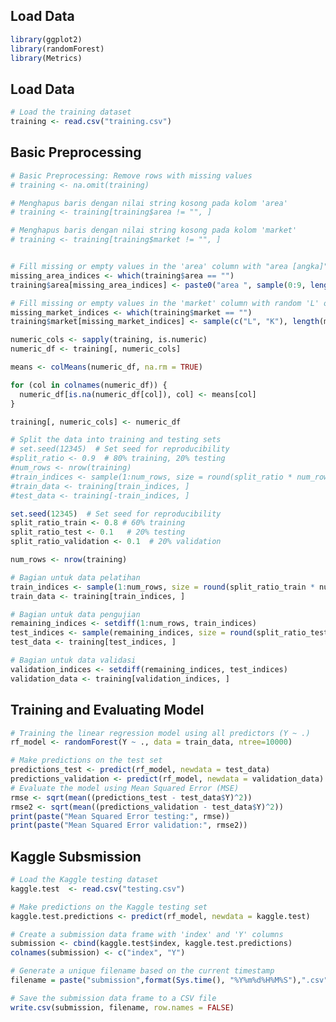 ## Load Data

```r
library(ggplot2)
library(randomForest)
library(Metrics)
```

## Load Data 

```r
# Load the training dataset
training <- read.csv("training.csv")
```

 
## Basic Preprocessing

```r
# Basic Preprocessing: Remove rows with missing values
# training <- na.omit(training)

# Menghapus baris dengan nilai string kosong pada kolom 'area'
# training <- training[training$area != "", ]

# Menghapus baris dengan nilai string kosong pada kolom 'market'
# training <- training[training$market != "", ]


# Fill missing or empty values in the 'area' column with "area [angka]" from the range 0-9
missing_area_indices <- which(training$area == "")
training$area[missing_area_indices] <- paste0("area ", sample(0:9, length(missing_area_indices), replace = TRUE))

# Fill missing or empty values in the 'market' column with random 'L' or 'K'
missing_market_indices <- which(training$market == "")
training$market[missing_market_indices] <- sample(c("L", "K"), length(missing_market_indices), replace = TRUE)

numeric_cols <- sapply(training, is.numeric)
numeric_df <- training[, numeric_cols]

means <- colMeans(numeric_df, na.rm = TRUE)

for (col in colnames(numeric_df)) {
  numeric_df[is.na(numeric_df[col]), col] <- means[col]
}

training[, numeric_cols] <- numeric_df
```


```r
# Split the data into training and testing sets
# set.seed(12345)  # Set seed for reproducibility
#split_ratio <- 0.9  # 80% training, 20% testing
#num_rows <- nrow(training)
#train_indices <- sample(1:num_rows, size = round(split_ratio * num_rows))
#train_data <- training[train_indices, ]
#test_data <- training[-train_indices, ]

set.seed(12345)  # Set seed for reproducibility
split_ratio_train <- 0.8 # 60% training
split_ratio_test <- 0.1   # 20% testing
split_ratio_validation <- 0.1  # 20% validation

num_rows <- nrow(training)

# Bagian untuk data pelatihan
train_indices <- sample(1:num_rows, size = round(split_ratio_train * num_rows))
train_data <- training[train_indices, ]

# Bagian untuk data pengujian
remaining_indices <- setdiff(1:num_rows, train_indices)
test_indices <- sample(remaining_indices, size = round(split_ratio_test * num_rows))
test_data <- training[test_indices, ]

# Bagian untuk data validasi
validation_indices <- setdiff(remaining_indices, test_indices)
validation_data <- training[validation_indices, ]
```

## Training and Evaluating Model

```r
# Training the linear regression model using all predictors (Y ~ .)
rf_model <- randomForest(Y ~ ., data = train_data, ntree=10000)

# Make predictions on the test set
predictions_test <- predict(rf_model, newdata = test_data)
predictions_validation <- predict(rf_model, newdata = validation_data)
# Evaluate the model using Mean Squared Error (MSE)
rmse <- sqrt(mean((predictions_test - test_data$Y)^2))
rmse2 <- sqrt(mean((predictions_validation - test_data$Y)^2))
print(paste("Mean Squared Error testing:", rmse))
print(paste("Mean Squared Error validation:", rmse2))
```

## Kaggle Subsmission

```r
# Load the Kaggle testing dataset
kaggle.test  <- read.csv("testing.csv") 

# Make predictions on the Kaggle testing set
kaggle.test.predictions <- predict(rf_model, newdata = kaggle.test)

# Create a submission data frame with 'index' and 'Y' columns
submission <- cbind(kaggle.test$index, kaggle.test.predictions)
colnames(submission) <- c("index", "Y")

# Generate a unique filename based on the current timestamp
filename = paste("submission",format(Sys.time(), "%Y%m%d%H%M%S"),".csv", sep="")

# Save the submission data frame to a CSV file
write.csv(submission, filename, row.names = FALSE)
```
 
